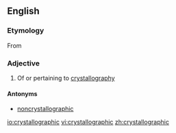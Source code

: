 ==English==

===Etymology===
From {{suffix|crystallography|ic|lang=en}}

===Adjective===
{{en-adj|-}}

# Of or pertaining to [[crystallography]]

====Antonyms====
* [[noncrystallographic]]

[[io:crystallographic]]
[[vi:crystallographic]]
[[zh:crystallographic]]